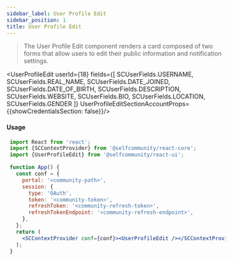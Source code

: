 ```yaml
---
sidebar_label: User Profile Edit
sidebar_position: 1
title: User Profile Edit
---
```


> The User Profile Edit component renders a card composed of two forms that allow users to edit their public information and notification settings.



<Logged><UserProfileEdit userId={18}
                         fields={[
                             SCUserFields.USERNAME,
                             SCUserFields.REAL_NAME,
                             SCUserFields.DATE_JOINED,
                             SCUserFields.DATE_OF_BIRTH,
                             SCUserFields.DESCRIPTION,
                             SCUserFields.WEBSITE,
                             SCUserFields.BIO,
                             SCUserFields.LOCATION,
                             SCUserFields.GENDER
                         ]}
                         UserProfileEditSectionAccountProps={{showCredentialsSection: false}}/>
</Logged>

#### Usage
 
 ```jsx
  import React from 'react';
  import {SCContextProvider} from '@selfcommunity/react-core';
  import {UserProfileEdit} from '@selfcommunity/react-ui';
 
  function App() {
    const conf = {
      portal: '<community-path>',
      session: {
        type: 'OAuth',
        token: '<community-token>',
        refreshToken: '<community-refresh-token>',
        refreshTokenEndpoint: '<community-refresh-endpoint>',
      },
    };
    return (
      <SCContextProvider conf={conf}><UserProfileEdit /></SCContextProvider>
    );
  }
 ```